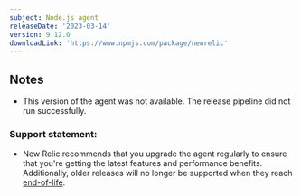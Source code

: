 ```yaml
---
subject: Node.js agent
releaseDate: '2023-03-14'
version: 9.12.0
downloadLink: 'https://www.npmjs.com/package/newrelic'
---
```


## Notes

* This version of the agent was not available. The release pipeline did not run successfully.

### Support statement:

* New Relic recommends that you upgrade the agent regularly to ensure that you're getting the latest features and performance benefits. Additionally, older releases will no longer be supported when they reach [end-of-life](/docs/using-new-relic/cross-product-functions/install-configure/notification-changes-new-relic-saas-features-distributed-software).
